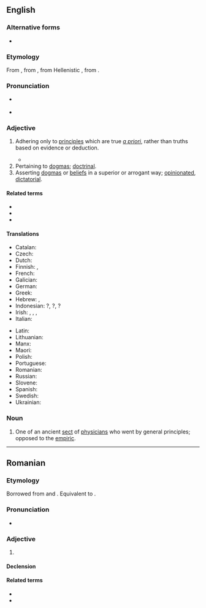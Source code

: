 ==English==

===Alternative forms===
* {{l|en|dogmatical}}

===Etymology===
From {{bor|en|fr|dogmatique}}, from {{der|en|LL.|dogmaticus}}, from Hellenistic {{der|en|grc|δογματικός||didactic}}, from {{m|grc|δόγμα||dogma}}.

===Pronunciation===
* {{a|UK}} {{IPA|en|/dɒɡˈmatɪk/}}
* {{audio|en|LL-Q1860 (eng)-Vininn126-dogmatic.wav|Audio (US)}}

===Adjective===
{{en-adj}}

# {{lb|en|philosophy|medicine}} Adhering only to [[principle]]s which are true ''[[a priori]]'', rather than truths based on evidence or deduction.
#* {{quote-book|en|1902|{{w|William James}}|The Varieties of Religious Experience|section=Lecture I|text='''Dogmatic''' philosophies have sought for tests for truth which might dispense us from appealing to the future. Some direct mark, by noting which we can be protected immediately and absolutely, now and forever, against all mistake—such has been the darling dream of philosophic dogmatists.}}
# Pertaining to [[dogma]]s; [[doctrinal]].
# Asserting [[dogma]]s or [[belief]]s in a superior or arrogant way; [[opinionated]], [[dictatorial]].

====Related terms====
* {{l|en|dogmatize}}
* {{l|en|dogmatism}}
* {{l|en|dogmatist}}

====Translations====
{{trans-top|asserting beliefs in an arrogant way}}
* Catalan: {{t+|ca|dogmàtic}}
* Czech: {{t+|cs|dogmatický|m}}
* Dutch: {{t+|nl|dogmatisch}}
* Finnish: {{t+|fi|dogmaattinen}}, {{t+|fi|joustamaton}}
* French: {{t+|fr|dogmatique}}
* Galician: {{t+|gl|dogmático|m}}
* German: {{t+|de|dogmatisch}}
* Greek: {{t+|el|δογματικός}}
* Hebrew: {{t|he|דוגמטי|sc=Hebr}}, {{t|he|פסקני|sc=Hebr}}
* Indonesian: {{t+check|id|dogmatis}}?, {{t+check|id|dogmatik}}?, {{t+check|id|kolot}}?
* Irish: {{t|ga|dogmach}}, {{t|ga|dogmatach}}, {{t|ga|diongbháilte}}, {{t|ga|ceanndána}}
* Italian: {{t+|it|dogmatico|m}}
{{trans-mid}}
* Latin: {{t|la|dogmaticus|m}}
* Lithuanian: {{t|lt|dogmatiškas|m}}
* Manx: {{t|gv|bun-chredjuagh}}
* Maori: {{t|mi|kakī mārō}}
* Polish: {{t+|pl|dogmatyczny}}
* Portuguese: {{t+|pt|dogmático}}
* Romanian: {{t+|ro|dogmatic}}
* Russian: {{t+|ru|догмати́ческий}}
* Slovene: {{t|sl|dogmatičen}}
* Spanish: {{t|es|dogmático}}
* Swedish: {{t+|sv|dogmatisk}}
* Ukrainian: {{t|uk|догмати́чний}}
{{trans-bottom}}

===Noun===
{{en-noun}}

# One of an ancient [[sect]] of [[physician]]s who went by general principles; opposed to the [[empiric]].

----

==Romanian==

===Etymology===
Borrowed from {{bor|ro|fr|dogmatique}} and {{bor|ro|la|dogmaticus}}. Equivalent to  {{af|ro|dogmă|-atic}}.

===Pronunciation===
* {{IPA|ro|/doɡˈma.tik/}}

===Adjective===
{{ro-adj|4}}

# {{l|en|dogmatic}}

====Declension====
{{ro-adj-4}}

====Related terms====
* {{l|ro|dogmatism}}
* {{l|ro|dogmatică}}